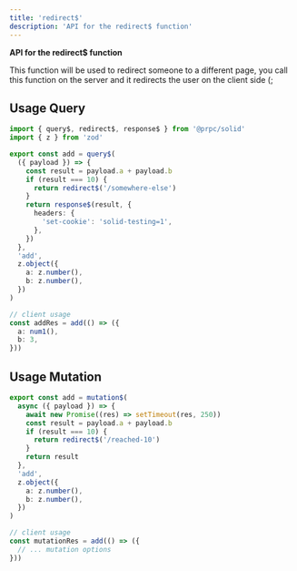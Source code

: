 ```yaml
---
title: 'redirect$'
description: 'API for the redirect$ function'
---
```


**API for the redirect$ function**

This function will be used to redirect someone to a different page, you call this function on the server and it redirects the user on the client side (;

## Usage Query

```ts
import { query$, redirect$, response$ } from '@prpc/solid'
import { z } from 'zod'

export const add = query$(
  ({ payload }) => {
    const result = payload.a + payload.b
    if (result === 10) {
      return redirect$('/somewhere-else')
    }
    return response$(result, {
      headers: {
        'set-cookie': 'solid-testing=1',
      },
    })
  },
  'add',
  z.object({
    a: z.number(),
    b: z.number(),
  })
)

// client usage
const addRes = add(() => ({
  a: num1(),
  b: 3,
}))
```

## Usage Mutation

```ts
export const add = mutation$(
  async ({ payload }) => {
    await new Promise((res) => setTimeout(res, 250))
    const result = payload.a + payload.b
    if (result === 10) {
      return redirect$('/reached-10')
    }
    return result
  },
  'add',
  z.object({
    a: z.number(),
    b: z.number(),
  })
)

// client usage
const mutationRes = add(() => ({
  // ... mutation options
}))
```
